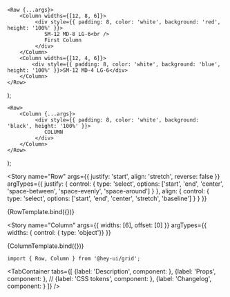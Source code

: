 

<Meta
  title="Components/Grid"
/>

    <Row {...args}>
        <Column widths={[12, 8, 6]}>
             <div style={{ padding: 8, color: 'white', background: 'red', height: '100%' }}>
                SM-12 MD-8 LG-6<br />
                First Column
             </div>
        </Column>
        <Column widths={[12, 4, 6]}>
            <div style={{ padding: 8, color: 'white', background: 'blue', height: '100%' }}>SM-12 MD-4 LG-6</div>
        </Column>
    </Row>
);

    <Row>
        <Column {...args}>
             <div style={{ padding: 8, color: 'white', background: 'black', height: '100%' }}>
                COLUMN
             </div>
        </Column>
    </Row>
);

<!-- Canvas -->

<Story
  name="Row"
  args={{
    justify: 'start',
    align: 'stretch',
    reverse: false
  }}
    argTypes={{
        justify: {
          control: { type: 'select', options: ['start', 'end', 'center', 'space-between', 'space-evenly', 'space-around'] }
        },
        align: {
          control: { type: 'select', options: ['start', 'end', 'center', 'stretch', 'baseline'] }
        }
      }}
>
  {RowTemplate.bind({})}
</Story>

<Story
  name="Column"
  args={{
    widths: [6],
    offset: [0]
  }}
  argTypes={{
    widths: { control: { type: 'object'}}
  }}
>
  {ColumnTemplate.bind({})}
</Story>

<!-- Docs -->

<ComponentHeader
  name="Grid"
  version={version}
  stage={1}
  design="https://www.figma.com/file/rrvkvQEoVTOHa7MzyKSaoz/OTP-Design-System?node-id=1370%3A39327"
/>

```tsx
import { Row, Column } from '@hey-ui/grid';
```

<TabContainer
    tabs={[
        {label: 'Description', component: <Description />},
        {label: 'Props', component: <Props />},
//         {label: 'CSS tokens', component: <CssVars css={styles} />},
        {label: 'Changelog', component: <Changelog />}
    ]}
/>

